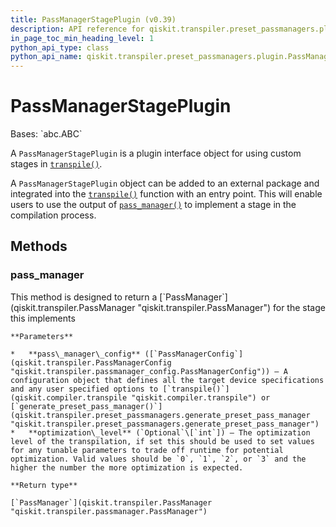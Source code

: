 ```yaml
---
title: PassManagerStagePlugin (v0.39)
description: API reference for qiskit.transpiler.preset_passmanagers.plugin.PassManagerStagePlugin in qiskit v0.39
in_page_toc_min_heading_level: 1
python_api_type: class
python_api_name: qiskit.transpiler.preset_passmanagers.plugin.PassManagerStagePlugin
---
```


# PassManagerStagePlugin

<Class id="qiskit.transpiler.preset_passmanagers.plugin.PassManagerStagePlugin" isDedicatedPage={true} github="https://github.com/qiskit/qiskit/tree/stable/0.22/qiskit/transpiler/preset_passmanagers/plugin.py" signature="PassManagerStagePlugin" modifiers="class">
  Bases: `abc.ABC`

  A `PassManagerStagePlugin` is a plugin interface object for using custom stages in [`transpile()`](qiskit.compiler.transpile "qiskit.compiler.transpile").

  A `PassManagerStagePlugin` object can be added to an external package and integrated into the [`transpile()`](qiskit.compiler.transpile "qiskit.compiler.transpile") function with an entry point. This will enable users to use the output of [`pass_manager()`](qiskit.transpiler.preset_passmanagers.plugin.PassManagerStagePlugin#pass_manager "qiskit.transpiler.preset_passmanagers.plugin.PassManagerStagePlugin.pass_manager") to implement a stage in the compilation process.

  ## Methods

  <span id="qiskit-transpiler-preset-passmanagers-plugin-passmanagerstageplugin-pass-manager" />

  ### pass\_manager

  <Function id="qiskit.transpiler.preset_passmanagers.plugin.PassManagerStagePlugin.pass_manager" signature="PassManagerStagePlugin.pass_manager(pass_manager_config, optimization_level=None)" modifiers="abstract">
    This method is designed to return a [`PassManager`](qiskit.transpiler.PassManager "qiskit.transpiler.PassManager") for the stage this implements

    **Parameters**

    *   **pass\_manager\_config** ([`PassManagerConfig`](qiskit.transpiler.PassManagerConfig "qiskit.transpiler.passmanager_config.PassManagerConfig")) – A configuration object that defines all the target device specifications and any user specified options to [`transpile()`](qiskit.compiler.transpile "qiskit.compiler.transpile") or [`generate_preset_pass_manager()`](qiskit.transpiler.preset_passmanagers.generate_preset_pass_manager "qiskit.transpiler.preset_passmanagers.generate_preset_pass_manager")
    *   **optimization\_level** (`Optional`\[`int`]) – The optimization level of the transpilation, if set this should be used to set values for any tunable parameters to trade off runtime for potential optimization. Valid values should be `0`, `1`, `2`, or `3` and the higher the number the more optimization is expected.

    **Return type**

    [`PassManager`](qiskit.transpiler.PassManager "qiskit.transpiler.passmanager.PassManager")
  </Function>
</Class>

